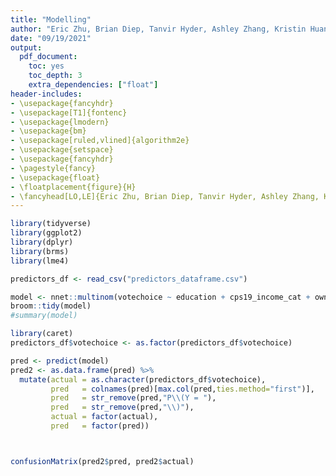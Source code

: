 ```yaml
---
title: "Modelling"
author: "Eric Zhu, Brian Diep, Tanvir Hyder, Ashley Zhang, Kristin Huang"
date: "09/19/2021"
output:
  pdf_document: 
    toc: yes
    toc_depth: 3
    extra_dependencies: ["float"]
header-includes:
- \usepackage{fancyhdr}
- \usepackage[T1]{fontenc}
- \usepackage{lmodern}
- \usepackage{bm}
- \usepackage[ruled,vlined]{algorithm2e}
- \usepackage{setspace}
- \usepackage{fancyhdr}
- \pagestyle{fancy}
- \usepackage{float}
- \floatplacement{figure}{H}
- \fancyhead[LO,LE]{Eric Zhu, Brian Diep, Tanvir Hyder, Ashley Zhang, Kristin Huang}
---
```


```r
library(tidyverse)
library(ggplot2)
library(dplyr)
library(brms)
library(lme4)

predictors_df <- read_csv("predictors_dataframe.csv")

```

```r
model <- nnet::multinom(votechoice ~ education + cps19_income_cat + own_residence + language + ethnicity + cps19_bornin_canada , data = predictors_df)
broom::tidy(model)
#summary(model)
```

```r
library(caret)
predictors_df$votechoice <- as.factor(predictors_df$votechoice)

pred <- predict(model)
pred2 <- as.data.frame(pred) %>% 
  mutate(actual = as.character(predictors_df$votechoice),
         pred   = colnames(pred)[max.col(pred,ties.method="first")],
         pred   = str_remove(pred,"P\\(Y = "),
         pred   = str_remove(pred,"\\)"),
         actual = factor(actual),
         pred   = factor(pred))



confusionMatrix(pred2$pred, pred2$actual)
```
